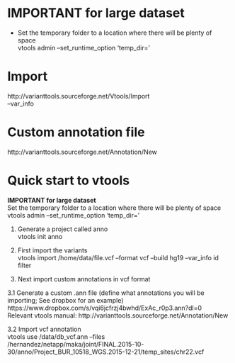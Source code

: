 # IMPORTANT for large dataset
* Set the temporary folder to a location where there will be plenty of space  
vtools admin --set_runtime_option 'temp_dir=<folder location with large space>'

# Import  
http://varianttools.sourceforge.net/Vtools/Import  
--var_info


# Custom annotation file  
http://varianttools.sourceforge.net/Annotation/New


# Quick start to vtools  
**IMPORTANT for large dataset**  
Set the temporary folder to a location where there will be plenty of space  
vtools admin --set_runtime_option 'temp_dir=<folder location with large space>'  

1. Generate a project called anno  
vtools init anno  
  
2. First import the variants  
vtools import /home/data/file.vcf --format vcf --build hg19 --var_info id filter  
  
3. Next import custom annotations in vcf format  

3.1 Generate a custom .ann file (define what annotations you will be importing; See dropbox for an example)  
https://www.dropbox.com/s/vqi6jcfrzj4bwhd/ExAc_r0p3.ann?dl=0  
  Relevant vtools manual: http://varianttools.sourceforge.net/Annotation/New 
  
3.2 Import vcf annotation  
vtools use /data/db_vcf.ann --files /hernandez/netapp/maka/joint/FINAL.2015-10-30/anno/Project_BUR_10518_WGS.2015-12-21/temp_sites/chr22.vcf  

